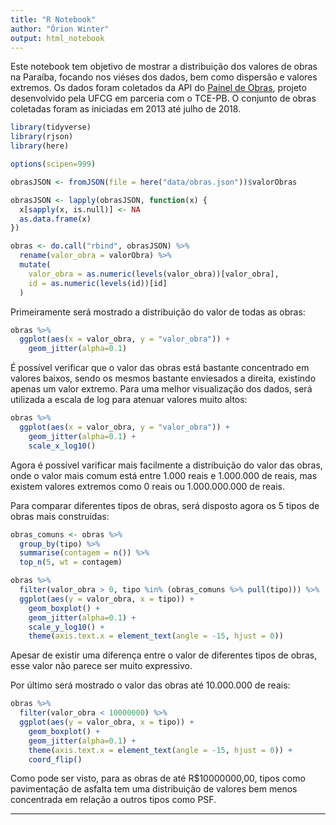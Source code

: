 ```yaml
---
title: "R Notebook"
author: "Órion Winter"
output: html_notebook
---
```


Este notebook tem objetivo de mostrar a distribuição dos valores de obras na Paraíba, focando nos viéses dos dados, bem como dispersão e valores extremos. Os dados foram coletados da API do [Painel de Obras](http://paineldeobras.tce.pb.gov.br/), projeto desenvolvido pela UFCG em parceria com o TCE-PB. O conjunto de obras coletadas foram as iniciadas em 2013 até julho de 2018.

```r
library(tidyverse)
library(rjson)
library(here)

options(scipen=999)
```

```r
obrasJSON <- fromJSON(file = here("data/obras.json"))$valorObras

obrasJSON <- lapply(obrasJSON, function(x) {
  x[sapply(x, is.null)] <- NA
  as.data.frame(x)
})

obras <- do.call("rbind", obrasJSON) %>% 
  rename(valor_obra = valorObra) %>% 
  mutate(
    valor_obra = as.numeric(levels(valor_obra))[valor_obra],
    id = as.numeric(levels(id))[id]
  )
```

Primeiramente será mostrado a distribuição do valor de todas as obras:

```r
obras %>% 
  ggplot(aes(x = valor_obra, y = "valor_obra")) +
    geom_jitter(alpha=0.1)
```

É possível verificar que o valor das obras está bastante concentrado em valores baixos, sendo os mesmos bastante enviesados a direita, existindo apenas um valor extremo. Para uma melhor visualização dos dados, será utilizada a escala de log para atenuar valores muito altos:

```r
obras %>% 
  ggplot(aes(x = valor_obra, y = "valor_obra")) +
    geom_jitter(alpha=0.1) +
    scale_x_log10()
```

Agora é possível varificar mais facilmente a distribuição do valor das obras, onde o valor mais comum está entre 1.000 reais e 1.000.000 de reais, mas existem valores extremos como 0 reais ou 1.000.000.000 de reais.

Para comparar diferentes tipos de obras, será disposto agora os 5 tipos de obras mais construídas:

```r
obras_comuns <- obras %>% 
  group_by(tipo) %>% 
  summarise(contagem = n()) %>% 
  top_n(5, wt = contagem)

obras %>% 
  filter(valor_obra > 0, tipo %in% (obras_comuns %>% pull(tipo))) %>% 
  ggplot(aes(y = valor_obra, x = tipo)) +
    geom_boxplot() +
    geom_jitter(alpha=0.1) +
    scale_y_log10() +
    theme(axis.text.x = element_text(angle = -15, hjust = 0))
```

Apesar de existir uma diferença entre o valor de diferentes tipos de obras, esse valor não parece ser muito expressivo.

Por último será mostrado o valor das obras até 10.000.000 de reais:

```r
obras %>%
  filter(valor_obra < 10000000) %>% 
  ggplot(aes(y = valor_obra, x = tipo)) +
    geom_boxplot() +
    geom_jitter(alpha=0.1) +
    theme(axis.text.x = element_text(angle = -15, hjust = 0)) +
    coord_flip()
```

Como pode ser visto, para as obras de até R$10000000,00, tipos como pavimentação de asfalta tem uma distribuição de valores bem menos concentrada em relação a outros tipos como PSF.

___
